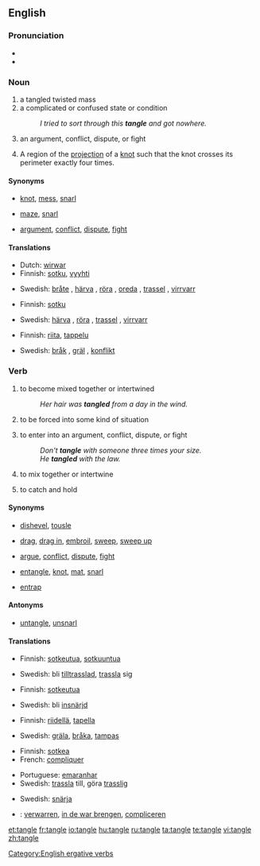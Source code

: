 ==English==
{{wikipedia}}
===Pronunciation===
*{{audio|en-us-tangle.ogg|Audio (US)}}
*{{rhymes|æŋɡəl}}

===Noun===
{{en-noun}}

# a tangled twisted mass
# a complicated or confused state or condition
#:''I tried to sort through this '''tangle''' and got nowhere.''
# an argument, conflict, dispute, or fight
#{{maths}} A region of the [[projection]] of a [[knot]] such that the knot crosses its perimeter exactly four times.

====Synonyms====
*{{sense|tangled twisted mass}} [[knot]], [[mess]], [[snarl]]
*{{sense|complicated or confused state or condition}} [[maze]], [[snarl]]
*{{sense|argument, conflict, dispute, or fight}} [[argument]], [[conflict]], [[dispute]], [[fight]]

====Translations====
{{trans-top|tangled twisted mass}}
*Dutch: [[wirwar]] {{m}}
*Finnish: [[sotku]], [[vyyhti]]
{{trans-mid}}
*Swedish: [[bråte]] {{c}}, [[härva]] {{c}}, [[röra]] {{c}}, [[oreda]] {{c}}, [[trassel]] {{n}}, [[virrvarr]] {{n}}
{{trans-bottom}}

{{trans-top|complicated or confused state or condition}}
*Finnish: [[sotku]]
{{trans-mid}}
*Swedish: [[härva]] {{c}}, [[röra]] {{c}}, [[trassel]] {{n}}, [[virrvarr]] {{n}}
{{trans-bottom}}

{{trans-top|argument, conflict, dispute, or fight}}
*Finnish: [[riita]], [[tappelu]]
{{trans-mid}}
*Swedish: [[bråk]] {{n}}, [[gräl]] {{n}}, [[konflikt]] {{c}}
{{trans-bottom}}

===Verb===
{{en-verb|tangl|es}}

# {{intransitive}} to become mixed together or intertwined
#:''Her hair was '''tangled''' from a day in the wind.''
# {{intransitive}} to be forced into some kind of situation
# {{intransitive}} to enter into an argument, conflict, dispute, or fight
#:''Don't '''tangle''' with someone three times your size.''
#:''He '''tangled''' with the law.''
# {{transitive}} to mix together or intertwine
# {{transitive}} to catch and hold

====Synonyms====
*{{sense|to become mixed together or intertwined}} [[dishevel]], [[tousle]]
*{{sense|to be forced into some kind of situation}} [[drag]], [[drag in]], [[embroil]], [[sweep]], [[sweep up]]
*{{sense|to enter into an argument, conflict, dispute, or fight}} [[argue]], [[conflict]], [[dispute]], [[fight]]
*{{sense|to mix together or intertwine}} [[entangle]], [[knot]], [[mat]], [[snarl]]
*{{sense|to catch and hold}} [[entrap]]

====Antonyms====
*{{sense|to mix together or intertwine}} [[untangle]], [[unsnarl]]

====Translations====
{{trans-top|to become mixed together or intertwined}}
*Finnish: [[sotkeutua]], [[sotkuuntua]]
{{trans-mid}}
*Swedish: bli [[tilltrasslad]], [[trassla]] sig
{{trans-bottom}}

{{trans-top|to be forced into some kind of situation}}
*Finnish: [[sotkeutua]]
{{trans-mid}}
*Swedish: bli [[insnärjd]]
{{trans-bottom}}

{{trans-top|to enter into an argument, conflict, dispute, or fight}}
*Finnish: [[riidellä]], [[tapella]]
{{trans-mid}}
*Swedish: [[gräla]], [[bråka]], [[tampas]]
{{trans-bottom}}

{{trans-top|to mix together or intertwine}}
*Finnish: [[sotkea]]
*French: [[compliquer]]
{{trans-mid}}
*Portuguese: [[emaranhar]]
*Swedish: [[trassla]] till, göra [[trasslig]]
{{trans-bottom}}

{{trans-top|to catch and hold}}
{{trans-mid}}
*Swedish: [[snärja]]
{{trans-bottom}}

{{checktrans-top}}
*{{ttbc|Dutch}}: [[verwarren]], [[in de war brengen]], [[compliceren]]
{{trans-bottom}}

[[Category:English ergative verbs]]

[[et:tangle]]
[[fr:tangle]]
[[io:tangle]]
[[hu:tangle]]
[[ru:tangle]]
[[ta:tangle]]
[[te:tangle]]
[[vi:tangle]]
[[zh:tangle]]